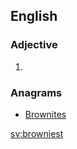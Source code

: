 ==English==

===Adjective===
{{head|en}}

# {{en-superlative of|browny}}

===Anagrams===
* [[Brownites#English|Brownites]]

[[sv:browniest]]